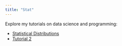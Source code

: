 ```yaml
---
title: "Stat"
---
```


Explore my tutorials on data science and programming:

-   [Statistical Distributions](Statistics/Statistical%20Distrbutions.qmd)
-   [Tutorial 2](Statistics/tutorial2.qmd)
